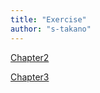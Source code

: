 ```yaml
---
title: "Exercise"
author: "s-takano"
---
```


[Chapter2](./chapter2.html)

[Chapter3](./chapter3.html)
